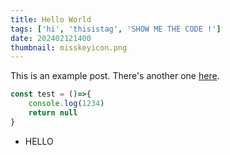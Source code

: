```yaml
---
title: Hello World
tags: ['hi', 'thisistag', 'SHOW ME THE CODE !']
date: 202402121400
thumbnail: misskeyicon.png
---
```


This is an example post. There's another one [here](/posts/example-post).
```typescript
const test = ()=>{
    console.log(1234)
    return null
}
```
- HELLO
